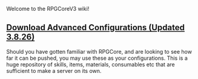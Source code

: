 Welcome to the RPGCoreV3 wiki!

== [https://www.dropbox.com/s/y9chs9zekm6eiam/CraftRPGCore_3_8_26_minecraft_1_15_2.zip?dl=1 Download Advanced Configurations (Updated 3.8.26)]==

Should you have gotten familiar with RPGCore, and are looking to see how far it can be pushed, you may use these as your configurations. This is a huge repository of skills, items, materials, consumables etc that are sufficient to make a server on its own. 